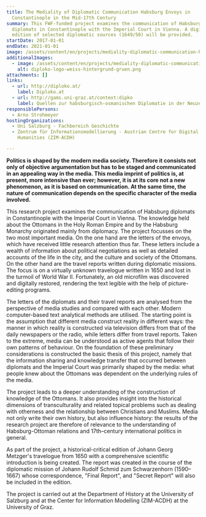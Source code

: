 ```yaml
---
title: The Mediality of Diplomatic Communication Habsburg Envoys in
  Constantinople in the Mid-17th Century
summary: This FWF-funded project examines the communication of Habsburg
  diplomats in Constantinople with the Imperial Court in Vienna. A digital
  edition of selected diplomatic sources (1649/50) will be provided.
startDate: 2017-01-01
endDate: 2021-01-01
image: /assets/content/en/projects/mediality-diplomatic-communication-habsburg-envoys-constantinople-mid-17th-century/historische-europa-asien-karte-1920x1493-1_quelle_reisebericht_metzger_schlossarchiv_stiebar_3.png
additionalImages:
  - image: /assets/content/en/projects/mediality-diplomatic-communication-habsburg-envoys-constantinople-mid-17th-century/additionalImages/diploko-logo-weiss-hintergrund-gruen.png
    alt: diploko-logo-weiss-hintergrund-gruen.png
attachments: []
links:
  - url: http://diploko.at/
    label: Diploko.at
  - url: http://gams.uni-graz.at/context:dipko
    label: Quellen zur habsburgisch-osmanischen Diplomatie in der Neuzeit
responsiblePersons:
  - Arno Strohmeyer
hostingOrganizations:
  - Uni Salzburg - Fachbereich Geschichte
  - Zentrum für Informationsmodellierung - Austrian Centre for Digital
    Humanities (ZIM-ACDH)

---
```

**Politics is shaped by the modern media society. Therefore it consists not only of objective argumentation but has to be staged and communicated in an appealing way in the media. This media imprint of politics is, at present, more intensive than ever; however, it is at its core not a new phenomenon, as it is based on communication. At the same time, the nature of communication depends on the specific character of the media involved.**

This research project examines the communication of Habsburg diplomats in Constantinople with the Imperial Court in Vienna. The knowledge held about the Ottomans in the Holy Roman Empire and by the Habsburg Monarchy originated mainly from diplomacy. The project focusses on the two most important media. On the one hand are the letters of the envoys, which have received little research attention thus far. These letters include a wealth of information about political negotiations as well as detailed accounts of the life in the city, and the culture and society of the Ottomans. On the other hand are the travel reports written during diplomatic missions. The focus is on a virtually unknown travelogue written in 1650 and lost in the turmoil of World War II. Fortunately, an old microfilm was discovered and digitally restored, rendering the text legible with the help of picture-editing programs.

The letters of the diplomats and their travel reports are analysed from the perspective of media studies and compared with each other. Modern computer-based text analytical methods are utilised. The starting point is the assumption that different media construct reality in different ways: the manner in which reality is constructed via television differs from that of the daily newspapers or the radio, while letters differ from travel reports. Taken to the extreme, media can be understood as active agents that follow their own patterns of behaviour. On the foundation of these preliminary considerations is constructed the basic thesis of this project, namely that the information sharing and knowledge transfer that occurred between diplomats and the Imperial Court was primarily shaped by the media: what people knew about the Ottomans was dependent on the underlying rules of the media.

The project leads to a deeper understanding of the construction of knowledge of the Ottomans. It also provides insight into the historical dimensions of transculturality and related topical problems such as dealing with otherness and the relationship between Christians and Muslims. Media not only write their own history, but also influence history: the results of the research project are therefore of relevance to the understanding of Habsburg-Ottoman relations and 17th–century international politics in general.

As part of the project, a historical-critical edition of Johann Georg Metzger's travelogue from 1650 with a comprehensive scientific introduction is being created. The report was created in the course of the diplomatic mission of Johann Rudolf Schmid zum Schwarzenhorn (1590–1667) whose correspondence, "Final Report", and "Secret Report" will also be included in the edition.

The project is carried out at the Department of History at the University of Salzburg and at the Center for Information Modelling (ZIM-ACDH) at the University of Graz.